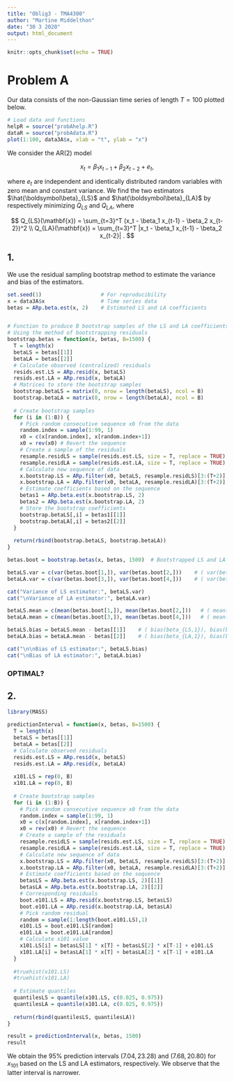 ```yaml
---
title: "Oblig3 - TMA4300"
author: "Martine Middelthon"
date: "30 3 2020"
output: html_document
---
```


```r
knitr::opts_chunk$set(echo = TRUE)
```

# Problem A

Our data consists of the non-Gaussian time series of length $T=100$ plotted below.

```r
# Load data and functions
helpR = source("probAhelp.R")
dataR = source("probAdata.R")
plot(1:100, data3A$x, xlab = "t", ylab = "x")
```

We consider the AR(2) model

$$
  x_t = \beta_1 x_{t-1} + \beta_2 x_{t-2} + e_t,
$$

where $e_t$ are independent and identically distributed random variables with zero mean and constant variance. We find the two estimators $\hat{\boldsymbol\beta}_{LS}$ and $\hat{\boldsymbol\beta}_{LA}$ by respectively minimizing $Q_{LS}$ and $Q_{LA}$, where

$$
  Q_{LS}(\mathbf{x}) = \sum_{t=3}^T (x_t - \beta_1 x_{t-1} - \beta_2 x_{t-2})^2 \\
  Q_{LA}(\mathbf{x}) = \sum_{t=3}^T |x_t - \beta_1 x_{t-1} - \beta_2 x_{t-2}| .
$$


## 1.

We use the residual sampling bootstrap method to estimate the variance and bias of the estimators.

```r
set.seed(1)                   # For reproducibility
x = data3A$x                  # Time series data
betas = ARp.beta.est(x, 2)    # Estimated LS and LA coefficients


# Function to produce B bootstrap samples of the LS and LA coefficients
# Using the method of bootstrapping residuals
bootstrap.betas = function(x, betas, B=1500) {
  T = length(x)
  betaLS = betas[[1]]
  betaLA = betas[[2]]
  # Calculate observed (centralized) residuals
  resids.est.LS = ARp.resid(x, betaLS)
  resids.est.LA = ARp.resid(x, betaLA)
  # Matrices to store the bootstrap samples
  bootstrap.betaLS = matrix(0, nrow = length(betaLS), ncol = B)
  bootstrap.betaLA = matrix(0, nrow = length(betaLA), ncol = B)
  
  # Create bootstrap samples
  for (i in (1:B)) {
    # Pick random consecutive sequence x0 from the data
    random.index = sample(1:99, 1)
    x0 = c(x[random.index], x[random.index+1])
    x0 = rev(x0) # Revert the sequence
    # Create a sample of the residuals
    resample.residLS = sample(resids.est.LS, size = T, replace = TRUE)    
    resample.residLA = sample(resids.est.LA, size = T, replace = TRUE)
    # Calculate new sequence of data
    x.bootstrap.LS = ARp.filter(x0, betaLS, resample.residLS)[3:(T+2)]
    x.bootstrap.LA = ARp.filter(x0, betaLA, resample.residLA)[3:(T+2)]
    # Estimate coefficients based on the sequence
    betas1 = ARp.beta.est(x.bootstrap.LS, 2)
    betas2 = ARp.beta.est(x.bootstrap.LA, 2)
    # Store the bootstrap coefficients
    bootstrap.betaLS[,i] = betas1[[1]]
    bootstrap.betaLA[,i] = betas2[[2]]
  }
  
  return(rbind(bootstrap.betaLS, bootstrap.betaLA))
}

betas.boot = bootstrap.betas(x, betas, 1500)  # Bootstrapped LS and LA coefficients

betaLS.var = c(var(betas.boot[1,]), var(betas.boot[2,]))    # ( var(beta_{LS,1}), var(beta_{LS,2}) )
betaLA.var = c(var(betas.boot[3,]), var(betas.boot[4,]))    # ( var(beta_{LA,1}), var(beta_{LA,2}) )

cat("Variance of LS estimator:", betaLS.var)
cat("\nVariance of LA estimator:", betaLA.var)

betaLS.mean = c(mean(betas.boot[1,]), mean(betas.boot[2,]))   # ( mean(beta_{LS,1}), mean(beta_{LS,2}) )
betaLA.mean = c(mean(betas.boot[3,]), mean(betas.boot[4,]))   # ( mean(beta_{LA,1}), mean(beta_{LA,2}) )

betaLS.bias = betaLS.mean - betas[[1]]    # ( bias(beta_{LS,1}), bias(beta_{LS,2}) )
betaLA.bias = betaLA.mean - betas[[2]]    # ( bias(beta_{LA,1}), bias(beta_{LA,2}) )

cat("\n\nBias of LS estimator:", betaLS.bias)
cat("\nBias of LA estimator:", betaLA.bias)
```

### OPTIMAL?

## 2.

```r
library(MASS)

predictionInterval = function(x, betas, B=1500) {
  T = length(x)
  betaLS = betas[[1]]
  betaLA = betas[[2]]
  # Calculate observed residuals
  resids.est.LS = ARp.resid(x, betaLS)
  resids.est.LA = ARp.resid(x, betaLA)
  
  x101.LS = rep(0, B)
  x101.LA = rep(0, B)
  
  # Create bootstrap samples
  for (i in (1:B)) {
    # Pick random consecutive sequence x0 from the data
    random.index = sample(1:99, 1)
    x0 = c(x[random.index], x[random.index+1])
    x0 = rev(x0) # Revert the sequence
    # Create a sample of the residuals
    resample.residLS = sample(resids.est.LS, size = T, replace = TRUE)
    resample.residLA = sample(resids.est.LA, size = T, replace = TRUE)
    # Calculate new sequence of data
    x.bootstrap.LS = ARp.filter(x0, betaLS, resample.residLS)[3:(T+2)]    # Exclude initial sequence x0
    x.bootstrap.LA = ARp.filter(x0, betaLA, resample.residLA)[3:(T+2)]    # Exclude initial sequence x0
    # Estimate coefficients based on the sequence
    betasLS = ARp.beta.est(x.bootstrap.LS, 2)[[1]]
    betasLA = ARp.beta.est(x.bootstrap.LA, 2)[[2]]
    # Corresponding residuals
    boot.e101.LS = ARp.resid(x.bootstrap.LS, betasLS)
    boot.e101.LA = ARp.resid(x.bootstrap.LA, betasLA)
    # Pick random residual
    random = sample(1:length(boot.e101.LS),1)
    e101.LS = boot.e101.LS[random]
    e101.LA = boot.e101.LA[random]
    # Calculate x101 value
    x101.LS[i] = betasLS[1] * x[T] + betasLS[2] * x[T-1] + e101.LS
    x101.LA[i] = betasLA[1] * x[T] + betasLA[2] * x[T-1] + e101.LA
  }
  
  #truehist(x101.LS)
  #truehist(x101.LA)
  
  # Estimate quantiles
  quantilesLS = quantile(x101.LS, c(0.025, 0.975))
  quantilesLA = quantile(x101.LA, c(0.025, 0.975))
  
  return(rbind(quantilesLS, quantilesLA))
}

result = predictionInterval(x, betas, 1500)
result

```

We obtain the 95\% prediction intervals $(7.04,23.28)$ and $(7.68,20.80)$ for $x_{101}$ based on the LS and LA estimators, respectively. We observe that the latter interval is narrower.


